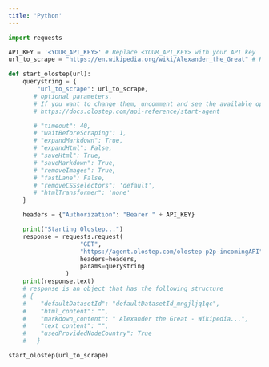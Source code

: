 ```yaml
---
title: 'Python'
---
```



```python
import requests

API_KEY = '<YOUR_API_KEY>' # Replace <YOUR_API_KEY> with your API key
url_to_scrape = "https://en.wikipedia.org/wiki/Alexander_the_Great" # Here put the url that you want to scrape

def start_olostep(url):
    querystring = {
        "url_to_scrape": url_to_scrape,
       # optional parameters.
       # If you want to change them, uncomment and see the available options at:
       # https://docs.olostep.com/api-reference/start-agent

       # "timeout": 40,
       # "waitBeforeScraping": 1,
       # "expandMarkdown": True,
       # "expandHtml": False,
       # "saveHtml": True,
       # "saveMarkdown": True,
       # "removeImages": True,
       # "fastLane": False,
       # "removeCSSselectors": 'default',
       # "htmlTransformer": 'none'
    }

    headers = {"Authorization": "Bearer " + API_KEY}

    print("Starting Olostep...")
    response = requests.request(
                    "GET",
                    "https://agent.olostep.com/olostep-p2p-incomingAPI", # API endpoint
                    headers=headers,
                    params=querystring
                )
    print(response.text)
    # response is an object that has the following structure
    # {
    #    "defaultDatasetId": "defaultDatasetId_mngjljq1qc",
    #    "html_content": "",
    #    "markdown_content": " Alexander the Great - Wikipedia...",
    #    "text_content": "",
    #    "usedProvidedNodeCountry": True
    #   }

start_olostep(url_to_scrape)
```
